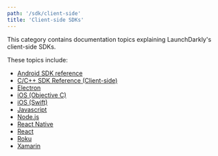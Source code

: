 ```yaml
---
path: '/sdk/client-side'
title: 'Client-side SDKs'
---
```


This category contains documentation topics explaining LaunchDarkly's client-side SDKs.

These topics include:

* [Android SDK reference](/sdk/client-side/android/)
* [C/C++ SDK Reference (Client-side)](/sdk/client-side/c-c--/)
* [Electron](/sdk/client-side/electron)
* [iOS (Objective C)](/sdk/client-side/ios-objective-c)
* [iOS (Swift)](/sdk/client-side/ios-swift)
* [Javascript](/sdk/client-side/javascript/)
* [Node.js](/sdk/client-side/node-js)
* [React Native](/sdk/client-side/react-native)
* [React](/sdk/client-side/react)
* [Roku](/sdk/client-side/roku)
* [Xamarin](/sdk/client-side/xamarin)